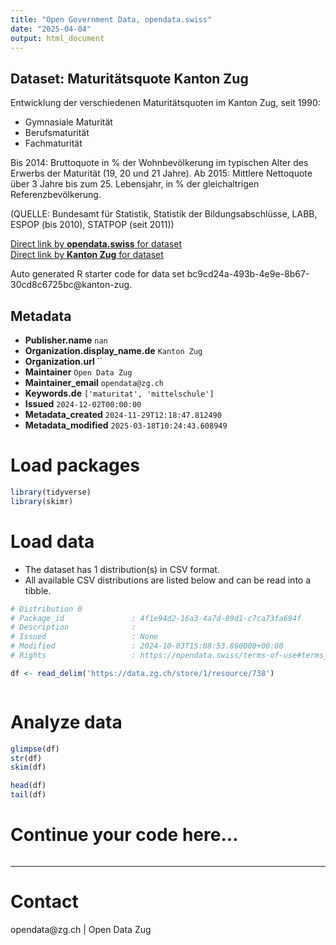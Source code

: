 ```yaml
---
title: "Open Government Data, opendata.swiss"
date: "2025-04-04"
output: html_document
---
```


## Dataset: Maturitätsquote Kanton Zug

Entwicklung der verschiedenen Maturitätsquoten im Kanton Zug, seit 1990:

- Gymnasiale Maturität
- Berufsmaturität
- Fachmaturität

Bis 2014: Bruttoquote in % der Wohnbevölkerung im typischen Alter des Erwerbs der Maturität (19, 20 und 21 Jahre).
Ab 2015: Mittlere Nettoquote über 3 Jahre bis zum 25. Lebensjahr, in % der gleichaltrigen Referenzbevölkerung.

(QUELLE: Bundesamt für Statistik, Statistik der Bildungsabschlüsse, LABB, ESPOP (bis 2010), STATPOP (seit 2011))

[Direct link by **opendata.swiss** for dataset](https://opendata.swiss/de/dataset/maturitatsquote-kanton-zug)<br>
[Direct link by **Kanton Zug** for dataset](https://www.zg.ch/behoerden/gesundheitsdirektion/statistikfachstelle/themen/bildung/mittelschulen)

Auto generated R starter code for data set bc9cd24a-493b-4e9e-8b67-30cd8c6725bc@kanton-zug.

## Metadata

- **Publisher.name** `nan`
- **Organization.display_name.de** `Kanton Zug`
- **Organization.url** ``
- **Maintainer** `Open Data Zug`
- **Maintainer_email** `opendata@zg.ch`
- **Keywords.de** `['maturitat', 'mittelschule']`
- **Issued** `2024-12-02T00:00:00`
- **Metadata_created** `2024-11-29T12:18:47.812490`
- **Metadata_modified** `2025-03-18T10:24:43.608949`


# Load packages

```r

library(tidyverse)
library(skimr)

```

# Load data

-   The dataset has 1 distribution(s) in CSV format.
-   All available CSV distributions are listed below and can be read into a tibble.

```r

# Distribution 0
# Package_id               : 4f1e94d2-16a3-4a7d-89d1-c7ca73fa694f
# Description              : 
# Issued                   : None
# Modified                 : 2024-10-03T15:08:53.860000+00:00
# Rights                   : https://opendata.swiss/terms-of-use#terms_open

df <- read_delim('https://data.zg.ch/store/1/resource/738')



```

# Analyze data

```r

glimpse(df)
str(df)
skim(df)

head(df)
tail(df)

```

# Continue your code here...

```r

```

------------------------------------------------------------------------

# Contact

opendata@zg.ch | Open Data Zug
